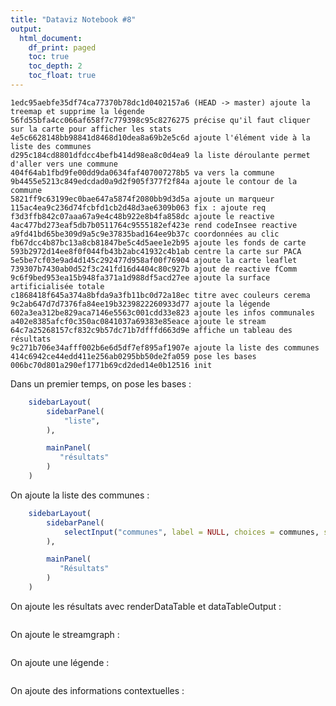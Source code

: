 ```yaml
---
title: "Dataviz Notebook #8"
output:
  html_document:
    df_print: paged
    toc: true
    toc_depth: 2
    toc_float: true
---
```


```
1edc95aebfe35df74ca77370b78dc1d0402157a6 (HEAD -> master) ajoute la treemap et supprime la légende
56fd55bfa4cc066af658f7c779398c95c8276275 précise qu'il faut cliquer sur la carte pour afficher les stats
4e5c6628148bb98841d8468d10dea8a69b2e5c6d ajoute l'élément vide à la liste des communes
d295c184cd8801dfdcc4befb414d98ea8c0d4ea9 la liste déroulante permet d'aller vers une commune
404f64ab1fbd9fe00dd9da0634faf407007278b5 va vers la commune
9b4455e5213c849edcdad0a9d2f905f377f2f84a ajoute le contour de la commune
5821ff9c63199ec0bae647a5874f2080bb9d3d5a ajoute un marqueur
115ac4ea9c236d74fcbfd1cb2d48d3ae6309b063 fix : ajoute req
f3d3ffb842c07aaa67a9e4c48b922e8b4fa858dc ajoute le reactive
4ac477bd273eaf5db7b0511764c9555182ef423e rend codeInsee reactive
a9fd41bd65be309d9a5c9e37835bad164ee9b37c coordonnées au clic
fb67dcc4b87bc13a8cb81847be5c4d5aee1e2b95 ajoute les fonds de carte
593b2972d14ee8f0f044fb43b2abc41932c4b1ab centre la carte sur PACA
5e5be7cf03e9ad4d145c292477d958af00f76904 ajoute la carte leaflet
739307b7430ab0d52f3c241fd16d4404c80c927b ajout de reactive fComm
9c6f9bed953ea15b948fa371a1d988df5acd27ee ajoute la surface artificialisée totale
c1868418f645a374a8bfda9a3fb11bc0d72a18ec titre avec couleurs cerema
9c2ab647d7d7376fa84ee19b3239822260933d77 ajoute la légende
602a3ea312be829aca7146e5563c001cdd33e823 ajoute les infos communales
a402e8385afcf0c350ac0841037a69383e85eace ajoute le stream
64c7a25268157cf832c9b57dc71b7dfffd663d9e affiche un tableau des résultats
9c271b706e34afff002b6e6d5df7ef895af1907e ajoute la liste des communes
414c6942ce44edd411e256ab0295bb50de2fa059 pose les bases
006bc70d801a290ef1771b69cd2ded14e0b12516 init
```	

Dans un premier temps, on pose les bases :

```r
    sidebarLayout(
        sidebarPanel(
            "liste",
        ),

        mainPanel(
           "résultats"
        )
    )
```

On ajoute la liste des communes :
```r
    sidebarLayout(
        sidebarPanel(
            selectInput("communes", label = NULL, choices = communes, selected = NULL),
        ),

        mainPanel(
           "Résultats"
        )
    )

```

On ajoute les résultats avec renderDataTable et dataTableOutput :
```r

```

On ajoute le streamgraph :
```r

```

On ajoute une légende :
```r

```

On ajoute des informations contextuelles :
```r

```
